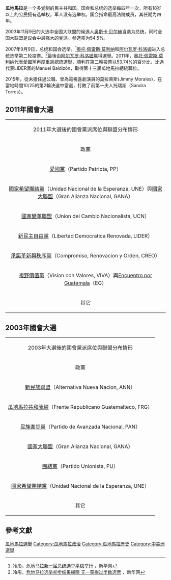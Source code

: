 '''瓜地馬拉'''是一个多党制的民主共和国。国会和总统的选举每四年一次，所有18岁以上的公民拥有选举权，军人没有选举权。国会指命最高法院成员，其任期为四年。

2003年11月9日的大选中全国大联盟的候选人[[奥斯卡·贝尔赫|奥斯卡·贝尔赫]]当选为总统，同时全国大联盟是议会中最强大的党派。参选率为54.5%。

2007年9月9日，总统和国会选举。<ref>冷彤，[http://news.xinhuanet.com/newscenter/2007-09/10/content_6697857.htm 危地马拉新一届总统选举平稳举行] {{Wayback|url=http://news.xinhuanet.com/newscenter/2007-09/10/content_6697857.htm |date=20160202055623 }}，新华网</ref>[[奥托·佩雷斯·莫利纳|奥托·佩雷斯·莫利纳]]和[[阿尔瓦罗·科洛姆|阿尔瓦罗·科洛姆]]进入总统选举第二轮投票。<ref>冷彤，[http://news.xinhuanet.com/newscenter/2007-09/10/content_6698448.htm 危地马拉选举初步结果揭晓 无一获得过半数选票] {{Wayback|url=http://news.xinhuanet.com/newscenter/2007-09/10/content_6698448.htm |date=20160202115511 }}，新华网</ref>最後由[[阿尔瓦罗·科洛姆|阿尔瓦罗·科洛姆]]贏得選舉。2011年，[[奥托·佩雷斯·莫利纳|奥托·佩雷斯·莫利纳]]代表[[愛國黨|愛國黨]]再度重返總統選舉，順利在第二輪投票以53.74%的百分比，比過代表LIDER黨的Manuel Baldizón，取得第十三屆瓜地馬拉總統職位。


2015年，從未擔任過公職、曾為電視喜劇演員的莫拉萊斯(Jimmy Morales)，在當地時間10/25的第2輪決選中當選，打敗了前第一夫人托瑞斯（Sandra Torres）。

==2011年國會大選==
{| class="wikitable" style="float:center; empty-cells:show"
| colspan=4 align="center" | 2011年大選後的國會黨派席位與聯盟分布情形
|-
!政黨
!得票数
!百分比（%）
!席位
|-
|[[愛國黨|愛國黨]]（Partido Patriota, PP）
|align="Right"|1,171,337
|align="Right"|26.62
|align="Right"|56
|-
|[[國家希望團結黨|國家希望團結黨]]（Unidad Nacional de la Esperanza, UNE）與[[國家大聯盟|國家大聯盟]]（Gran Alianza Nacional, GANA）
|align="Right"|993,198
|align="Right"|22.57
|align="Right"|48
|- 
|[[國家變革聯盟|國家變革聯盟]]（Union del Cambio Nacionalista, UCN）
|align="Right"|417,935
|align="Right"|9.5
|align="Right"|14
|- 
|[[新民主自由黨|新民主自由黨]]（Libertad Democratica Renovada, LIDER）
|align="Right"|390,319
|align="Right"|8.87
|align="Right"|14
|- 
|[[承諾革新與秩序黨|承諾革新與秩序黨]]（Compromiso, Renovacion y Orden, CREO）
|align="Right"|381,652
|align="Right"|8.67
|align="Right"|12
|- 
|[[視野價值黨|視野價值黨]]（Vision con Valores, VIVA）與[[Encuentro_por_Guatemala|Encuentro por Guatemala]]（EG）
|align="Right"|346,557
|align="Right"|7.87
|align="Right"|6
|- 
|其它
|align="Right"|699,985
|align="Right"|15.91
|align="Right"|8 
|}

==2003年國會大選==
{| class="wikitable" style="float:center; empty-cells:show"
| colspan=4 align="center" | 2003年大選後的國會黨派席位與聯盟分布情形
|-
!政黨
!得票數
!百分比（%）
!席位
|-
|[[新民族聯盟|新民族聯盟]]（Alternativa Nueva Nacion, ANN）
|align="Right"|70,397
|align="Right"|3.0
|align="Right"|7 
|-
|[[瓜地馬拉共和陣線|瓜地馬拉共和陣線]]（Frente Republicano Guatemalteco, FRG）
|align="Right"|470,554
|align="Right"|20.3
|align="Right"|41
|- 
|[[民族進步黨|民族進步黨]]（Partido de Avanzada Nacional, PAN）
|align="Right"|250,434
|align="Right"|10.8
|align="Right"|17
|- 
|[[國家大聯盟|國家大聯盟]]（Gran Alianza Nacional, GANA）
|align="Right"|592,964
|align="Right"|25.6
|align="Right"|49
|- 
|[[團結黨|團結黨]]（Partido Unionista, PU）
|align="Right"|138,713
|align="Right"|6.0
|align="Right"|7
|- 
|[[國家希望團結黨|國家希望團結黨]]（Unidad Nacional de la Esperanza, UNE）
|align="Right"|426,184
|align="Right"|18.4
|align="Right"|30
|- 
|其它
|align="Right"|369,228
|align="Right"|15.9
|align="Right"|7 
|}

==參考文獻==
{{reflist}}

{{危地馬拉選舉}}
{{美洲题目|選舉}}
[[Category:瓜地馬拉選舉|]]
[[Category:瓜地馬拉政治|Category:瓜地馬拉政治]]
[[Category:瓜地馬拉歷史|Category:瓜地馬拉歷史]]
[[Category:中美洲選舉|Category:中美洲選舉]]